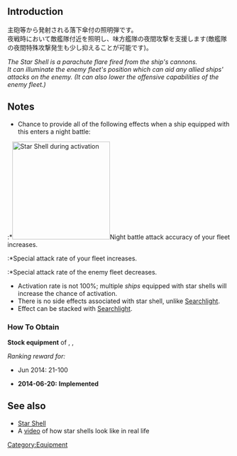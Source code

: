 {{EquipmentInfo|101}}

==Introduction==
主砲等から発射される落下傘付の照明弾です。<br>
夜戦時において敵艦隊付近を照明し、味方艦隊の夜間攻撃を支援します(敵艦隊の夜間特殊攻撃発生も少し抑えることが可能です)。

''The Star Shell is a parachute flare fired from the ship's cannons.''<br>
''It can illuminate the enemy fleet's position which can aid any allied ships' attacks on the enemy. (It can also lower the offensive capabilities of the enemy fleet.)''

==Notes==
*Chance to provide all of the following effects when a ship equipped with this enters a night battle:
:*[[File:Flare_Seaplane_2.jpg|thumb|220px|Star Shell during activation]]Night battle attack accuracy of your fleet increases.
:*Special attack rate of your fleet increases.
:*Special attack rate of the enemy fleet decreases.
*Activation rate is not 100%; multiple ''ships'' equipped with star shells will increase the chance of activation.
*There is no side effects associated with star shell, unlike [[Searchlight]].
*Effect can be stacked with [[Searchlight]].

<div class="mw-collapsible"><h3>How To Obtain</h3>
<div class="mw-collapsible-content">
'''Stock equipment''' of {{Ship/Link|Ayanami Kai Ni}}, {{Ship/Link|Kawakaze Kai Ni}}, {{Ship/Link|Sendai Kai Ni}}

''Ranking reward for:''
* Jun 2014: 21-100

</div></div>


<div class="mw-collapsible><h3>Updates History</h3>
<div class="mw-collapsible-content>
* '''2014-06-20:''' '''Implemented'''
</div></div>

==See also==
*[http://en.wikipedia.org/wiki/Star_shell#Illumination Star Shell]
*A [https://www.youtube.com/watch?v=sNJwdijHBHU video] of how star shells look like in real life
{{Equipmentlist}}

[[Category:Equipment]]